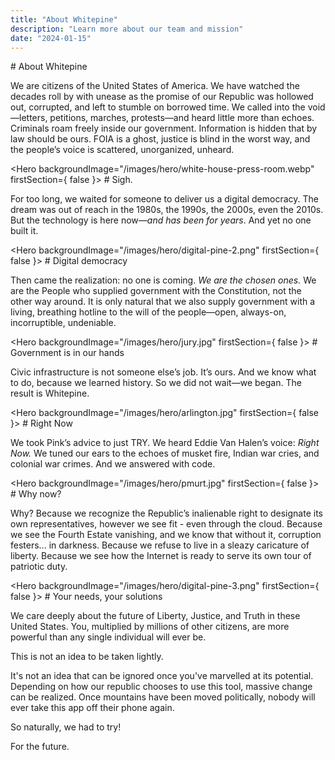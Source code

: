 ```yaml
---
title: "About Whitepine"
description: "Learn more about our team and mission"
date: "2024-01-15"
---
```


<Hero backgroundImage="/images/hero/digital-pine-1.png" className="bg-contain">
    # About Whitepine
</Hero>

We are citizens of the United States of America. We have watched the decades roll by with unease as the promise of our Republic was hollowed out, corrupted, and left to stumble on borrowed time. We called into the void—letters, petitions, marches, protests—and heard little more than echoes. Criminals roam freely inside our government. Information is hidden that by law should be ours. FOIA is a ghost, justice is blind in the worst way, and the people’s voice is scattered, unorganized, unheard.

<Hero backgroundImage="/images/hero/white-house-press-room.webp" firstSection={ false }>
    # Sigh.
</Hero>

For too long, we waited for someone to deliver us a digital democracy. The dream was out of reach in the 1980s, the 1990s, the 2000s, even the 2010s. But the technology is here now—*and has been for years*. And yet no one built it.

<Hero backgroundImage="/images/hero/digital-pine-2.png" firstSection={ false }>
    # Digital democracy
</Hero>

Then came the realization: no one is coming. *We are the chosen ones.* We are the People who supplied government with the Constitution, not the other way around. It is only natural that we also supply government with a living, breathing hotline to the will of the people—open, always-on, incorruptible, undeniable.

<Hero backgroundImage="/images/hero/jury.jpg" firstSection={ false }>
    # Government is in our hands
</Hero>

Civic infrastructure is not someone else’s job. It’s ours. And we know what to do, because we learned history. So we did not wait—we began. The result is Whitepine.

<Hero backgroundImage="/images/hero/arlington.jpg" firstSection={ false }>
    # Right Now
</Hero>

We took Pink’s advice to just TRY. We heard Eddie Van Halen’s voice: *Right Now.* We tuned our ears to the echoes of musket fire, Indian war cries, and colonial war crimes. And we answered with code.

<Hero backgroundImage="/images/hero/pmurt.jpg" firstSection={ false }>
    # Why now?
</Hero>

Why? Because we recognize the Republic’s inalienable right to designate its own representatives, however we see fit - even through the cloud. Because we see the Fourth Estate vanishing, and we know that without it, corruption festers... in darkness. Because we refuse to live in a sleazy caricature of liberty. Because we see how the Internet is ready to serve its own tour of patriotic duty.

<Hero backgroundImage="/images/hero/digital-pine-3.png" firstSection={ false }>
    # Your needs, your solutions
</Hero>

We care deeply about the future of Liberty, Justice, and Truth in these United States. You, multiplied by millions of other citizens, are more powerful than any single individual will ever be.

This is not an idea to be taken lightly.

It's not an idea that can be ignored once you've marvelled at its potential. Depending on how our republic chooses to use this tool, massive change can be realized. Once mountains have been moved politically, nobody will ever take this app off their phone again.

So naturally, we had to try!

For the future.